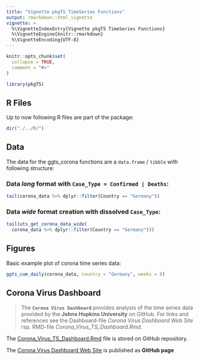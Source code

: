 ```yaml
---
title: "Vignette pkgTS TimeSeries Functions"
output: rmarkdown::html_vignette
vignette: >
  %\VignetteIndexEntry{Vignette pkgTS TimeSeries Functions}
  %\VignetteEngine{knitr::rmarkdown}
  %\VignetteEncoding{UTF-8}
---
```


```r
knitr::opts_chunk$set(
  collapse = TRUE,
  comment = "#>"
)
```

```r
library(pkgTS)
```


## R Files

Up to now following R files are part of the package:

```r

dir("./../R/")

```


## Data

The data for the ggts_corona functions are a `data.frame` /  `tibble` 
with following structure:

### Data *long* format with `Case_Type = Confirmed | Deaths`:

```r

tail(corona_data %>% dplyr::filter(Country == "Germany"))


```

### Data *wide* format creation with dissolved `Case_Type`:

```r

tail(uts_get_corona_data_wide(
  corona_data %>% dplyr::filter(Country == "Germany")))

```


## Figures

Basic example plot of corona time series data:

```r

ggts_cum_daily(corona_data, country = "Germany", weeks = 6)

```


## Corona Virus Dashboard

> The **`Corona Virus Dashboard`** provides analysis of the time series data provided by the **Johns Hopkins University** on GitHub. For links and references see the Dashboard-file *Corona Virus Dashboard Web Site* rsp. RMD-file *Corona_Virus_TS_Dashboard.Rmd*.

The 
[Corona_Virus_TS_Dashboard.Rmd](https://github.com/WoVollmer/R-TimesSeriesAnalysis/tree/master/Corona-Virus)
file is stored on GitHub repository.

The [Corona Virus Dashboard Web Site](https://wovollmer.github.io/github.io/) 
is published as **GitHub page**
